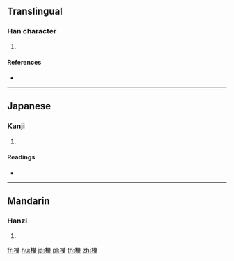 ==Translingual==

===Han character===
{{Han char|rn=75|rad=木|as=13|sn=17|four=|canj=DTCJ|ids=⿰木輂}}

# {{defn|Han|sort=木13}}

====References====
* {{Han ref|kx=0556.210|dkj=15653|dj=0945.360|hdz=21299.050|uh=6A8B|ud=27275}}

----

==Japanese==

===Kanji===
{{ja-kanji|grade=|rs=木13}}

# {{defn|lang=ja|sort=木13}}

====Readings====
* {{ja-readings|on=[[きょく]] (kyoku), [[こく]] (koku), [[きょう]] (kyō)|kun=[[かんじき]] (kanjiki)}}

----

==Mandarin==

===Hanzi===
{{cmn-hanzi|pin=[[jú]] ([[ju2]])|wg=chü<sup>2</sup>}}

# {{defn|lang=cmn|sort=木13}}

[[fr:檋]]
[[hu:檋]]
[[ja:檋]]
[[pl:檋]]
[[th:檋]]
[[zh:檋]]